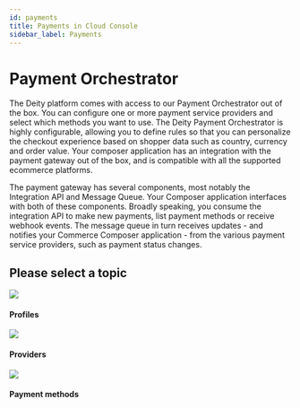 ```yaml
---
id: payments
title: Payments in Cloud Console
sidebar_label: Payments
---
```



# Payment Orchestrator

The Deity platform comes with access to our Payment Orchestrator out of the box. You can configure one or more payment service providers and select which methods you want to use. The Deity Payment Orchestrator is highly configurable, allowing you to define rules so that you can personalize the checkout experience based on shopper data such as country, currency and order value. Your composer application has an integration with the payment gateway out of the box, and is compatible with all the supported ecommerce platforms.

The payment gateway has several components, most notably the Integration API and Message Queue. Your Composer application interfaces with both of these components. Broadly speaking, you consume the integration API to make new payments, list payment methods or receive webhook events. The message queue in turn receives updates - and notifies your Commerce Composer application - from the various payment service providers, such as payment status changes.



<Notice />


## Please select a topic
<div className="flex mb80 brighten">
  <Card to="/docs/console/payments/profiles">
    <img src="/docs/img/icons/userlist.svg" />
    <h4>Profiles</h4>
    <p></p>
  </Card>
  <Card to="/docs/console/payments/providers">
    <img src="/docs/img/icons/money.svg" />
    <h4>Providers</h4>
    <p></p>
  </Card>
  <Card to="/docs/console/payments/payment-methods">
    <img src="/docs/img/icons/paymentmethod.svg" />
    <h4>Payment methods</h4>
    <p></p>
  </Card>
</div>
